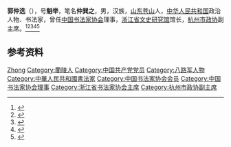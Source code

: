 '''郭仲选'''（{{bd|1919年||2008年|}}），号'''魁举'''，笔名'''仲巽之'''，男，汉族，[[山东|山东]][[苍山县|苍山]]人，[[中华人民共和国|中华人民共和国]]政治人物、书法家，曾任[[中国书法家协会|中国书法家协会]]理事，[[浙江省文史研究馆|浙江省文史研究馆]]馆长，[[杭州市政协|杭州市政协]]副主席。<ref>{{Cite book|title=20世纪中华人物名字号辞典|author=周家珍编著|publisher=法律出版社|year=2000|isbn=9787503628320|location=北京|pages=}}</ref><ref>{{Cite book|title=中国当代文化艺术名人大辞典|author=刘波主编|publisher=国际文化出版公司|year=1993|isbn=9787800493898|location=北京|pages=}}</ref><ref>{{Cite book|title=中国当代艺术界名人录|author=中国名人研究院编; 异天, 戈德主编|publisher=社会科学文献出版社|year=1993|isbn=|location=北京|pages=}}</ref><ref>{{Cite book|title=中国当代书画家名人大辞典|author=郭翔主编|publisher=河南美术出版社|year=1993|isbn=|location=郑州|pages=}}</ref><ref>{{Cite book|title=中国当代书法家辞典|author=金通达主编|publisher=浙江人民出版社|year=2001|isbn=|location=杭州|pages=}}</ref>

== 参考资料 ==
{{reflist}}

{{中国人物小作品}}
{{中国书法家协会第二届理事会}}

{{Authority control}}
{{DEFAULTSORT:Guo郭}}
[[Category:郭姓|Zhong]]
[[Category:蘭陵人|Category:蘭陵人]]
[[Category:中国共产党党员|Category:中国共产党党员]]
[[Category:八路军人物|Category:八路军人物]]
[[Category:中華人民共和國書法家|Category:中華人民共和國書法家]]
[[Category:中国书法家协会会员|Category:中国书法家协会会员]]
[[Category:中国书法家协会理事|Category:中国书法家协会理事]]
[[Category:浙江省书法家协会主席|Category:浙江省书法家协会主席]]
[[Category:杭州市政协副主席|Category:杭州市政协副主席]]